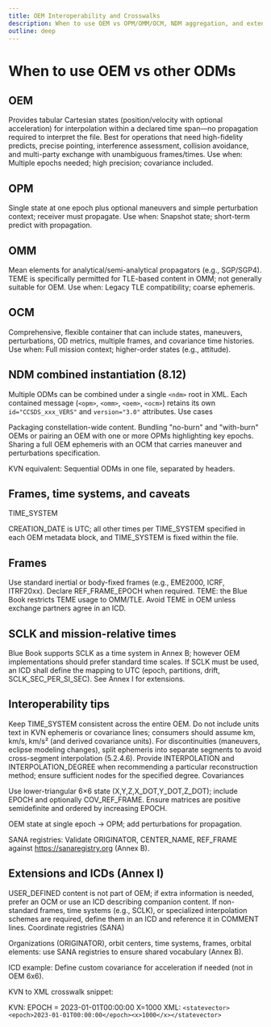 ```yaml
---
title: OEM Interoperability and Crosswalks
description: When to use OEM vs OPM/OMM/OCM, NDM aggregation, and extensions via ICDs (USER_DEFINED)
outline: deep
---
```


# When to use OEM vs other ODMs

## OEM

Provides tabular Cartesian states (position/velocity with optional acceleration) for interpolation within a declared time span—no propagation required to interpret the file.
Best for operations that need high-fidelity predicts, precise pointing, interference assessment, collision avoidance, and multi-party exchange with unambiguous frames/times.
Use when: Multiple epochs needed; high precision; covariance included.

## OPM

Single state at one epoch plus optional maneuvers and simple perturbation context; receiver must propagate.
Use when: Snapshot state; short-term predict with propagation.

## OMM

Mean elements for analytical/semi-analytical propagators (e.g., SGP/SGP4). TEME is specifically permitted for TLE-based content in OMM; not generally suitable for OEM.
Use when: Legacy TLE compatibility; coarse ephemeris.

## OCM

Comprehensive, flexible container that can include states, maneuvers, perturbations, OD metrics, multiple frames, and covariance time histories.
Use when: Full mission context; higher-order states (e.g., attitude).

## NDM combined instantiation (8.12)

Multiple ODMs can be combined under a single `<ndm>` root in XML.
Each contained message (`<opm>`, `<omm>`, `<oem>`, `<ocm>`) retains its own `id="CCSDS_xxx_VERS"` and `version="3.0"` attributes.
Use cases

Packaging constellation-wide content.
Bundling "no-burn" and "with-burn" OEMs or pairing an OEM with one or more OPMs highlighting key epochs.
Sharing a full OEM ephemeris with an OCM that carries maneuver and perturbations specification.

KVN equivalent: Sequential ODMs in one file, separated by headers.

## Frames, time systems, and caveats

TIME_SYSTEM

CREATION_DATE is UTC; all other times per TIME_SYSTEM specified in each OEM metadata block, and TIME_SYSTEM is fixed within the file.

## Frames

Use standard inertial or body-fixed frames (e.g., EME2000, ICRF, ITRF20xx). Declare REF_FRAME_EPOCH when required.
TEME: the Blue Book restricts TEME usage to OMM/TLE. Avoid TEME in OEM unless exchange partners agree in an ICD.

## SCLK and mission-relative times

Blue Book supports SCLK as a time system in Annex B; however OEM implementations should prefer standard time scales.
If SCLK must be used, an ICD shall define the mapping to UTC (epoch, partitions, drift, SCLK_SEC_PER_SI_SEC). See Annex I for extensions.

## Interoperability tips

Keep TIME_SYSTEM consistent across the entire OEM.
Do not include units text in KVN ephemeris or covariance lines; consumers should assume km, km/s, km/s² (and derived covariance units).
For discontinuities (maneuvers, eclipse modeling changes), split ephemeris into separate segments to avoid cross-segment interpolation (5.2.4.6).
Provide INTERPOLATION and INTERPOLATION_DEGREE when recommending a particular reconstruction method; ensure sufficient nodes for the specified degree.
Covariances

Use lower-triangular 6×6 state (X,Y,Z,X_DOT,Y_DOT,Z_DOT); include EPOCH and optionally COV_REF_FRAME.
Ensure matrices are positive semidefinite and ordered by increasing EPOCH.

OEM state at single epoch → OPM; add perturbations for propagation.

SANA registries: Validate ORIGINATOR, CENTER_NAME, REF_FRAME against https://sanaregistry.org (Annex B).

## Extensions and ICDs (Annex I)

USER_DEFINED content is not part of OEM; if extra information is needed, prefer an OCM or use an ICD describing companion content.
If non-standard frames, time systems (e.g., SCLK), or specialized interpolation schemes are required, define them in an ICD and reference it in COMMENT lines.
Coordinate registries (SANA)

Organizations (ORIGINATOR), orbit centers, time systems, frames, orbital elements: use SANA registries to ensure shared vocabulary (Annex B).

ICD example: Define custom covariance for acceleration if needed (not in OEM 6x6).

KVN to XML crosswalk snippet:

KVN: EPOCH = 2023-01-01T00:00:00 X=1000
XML: `<statevector><epoch>2023-01-01T00:00:00</epoch><x>1000</x></statevector>`